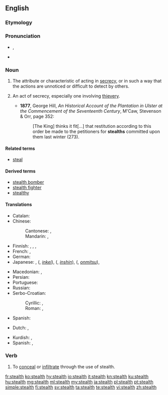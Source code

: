==English==
{{wikipedia|dab=stealth}}

===Etymology===
{{suffix|steal|th|lang=en}}

===Pronunciation===
* {{enPR|stĕlth}}, {{IPA|/stɛlθ/|lang=en}}
* {{rhymes|ɛlθ|lang=en}}

===Noun===
{{en-noun|~}}

# {{label|en|uncountable}} The attribute or characteristic of acting in [[secrecy]], or in such a way that the actions are unnoticed or difficult to detect by others.
# {{label|en|archaic|countable}} An act of secrecy, especially one involving [[thievery]].
#* '''1877''', George Hill, ''An Historical Account of the Plantation in Ulster at the Commencement of the Seventeenth Century'', M'Caw, Stevenson & Orr, page 352:
#*: [The King] thinks it fit[...] that restitution according to this order be made to the petitioners for '''stealths''' committed upon them last winter (273).

====Related terms====
* [[steal]]

====Derived terms====
* [[stealth bomber]]
* [[stealth fighter]]
* [[stealthy]]

====Translations====
{{trans-top|attribute or characteristic of acting in secrecy}}
* Catalan: {{t|ca|furtivitat|f}}
* Chinese:
*: Cantonese: {{t|yue|隱身|tr=yánsān|sc=Hant}}, {{t|yue|隱形|tr=yányìng|sc=Hant}}
*: Mandarin: {{t+|cmn|隱身|tr=yǐnjuān|sc=Hani}}, {{t+|cmn|隱形|tr=yǐnxíng|sc=Hani}}
* Finnish: {{t+|fi|salamyhkäisyys}}, {{t+|fi|salakähmäisyys}}, {{t|fi|häive-}}, {{t|fi|häivetekniikka}}
* French: {{t+|fr|furtivité|f}}, {{t+|fr|discrétion|f}}
* German: {{t|de|Heimlichkeit|f}}
* Japanese: {{t|ja|ステルス|tr=suterusu}}, {{l|ja|隱形}} ({{l|ja|いんけい}}, ''[[inkei]]''), {{l|ja|隱身}} ({{l|ja|いんしん}}, ''[[inshin]]''), {{l|ja|隠密}} ({{l|ja|おんみつ}}, ''[[onmitsu]]''), {{t|ja|掩蔽|tr=[[えんぺい]], ''[[enpei]]''|sc=Jpan}}
{{trans-mid}}
* Macedonian: {{t|mk|прикрадување|n|tr=prikradúvanje}}, {{t|mk|потајност|f|tr=pótajnost}}
* Persian: {{t|fa|پنهان‌کار|tr=penhân-kâr|sc=fa-Arab}}
* Portuguese: {{t|pt|furtividade|f}}
* Russian: {{t+|ru|хи́трость|f}}
* Serbo-Croatian:
*: Cyrillic: {{t|sh|потаја|f|sc=Cyrl}}, {{t|sh|притајеност|f|sc=Cyrl}}
*: Roman: {{t+|sh|potaja|f|sc=Latn}}, {{t+|sh|pritajenost|f|sc=Latn}}
* Spanish: {{t+|es|sigilo|m}}
{{trans-bottom}}

{{checktrans-top}}
* Dutch: {{t-check|nl|steels}}, {{t+check|nl|stiekem}}
{{trans-mid}}
* Kurdish: {{t+check|ku|dizîkî}}, {{t+check|ku|nehînî}}
* Spanish: {{t+check|es|cautela}}, {{t+check|es|sigilo}}
{{trans-bottom}}

===Verb===
{{en-verb}}

# {{lb|en|military|computing}} To [[conceal]] or [[infiltrate]] through the use of stealth.

[[fr:stealth]]
[[ko:stealth]]
[[hy:stealth]]
[[io:stealth]]
[[it:stealth]]
[[kn:stealth]]
[[ku:stealth]]
[[hu:stealth]]
[[mg:stealth]]
[[ml:stealth]]
[[my:stealth]]
[[ja:stealth]]
[[pl:stealth]]
[[pt:stealth]]
[[simple:stealth]]
[[fi:stealth]]
[[sv:stealth]]
[[ta:stealth]]
[[te:stealth]]
[[vi:stealth]]
[[zh:stealth]]